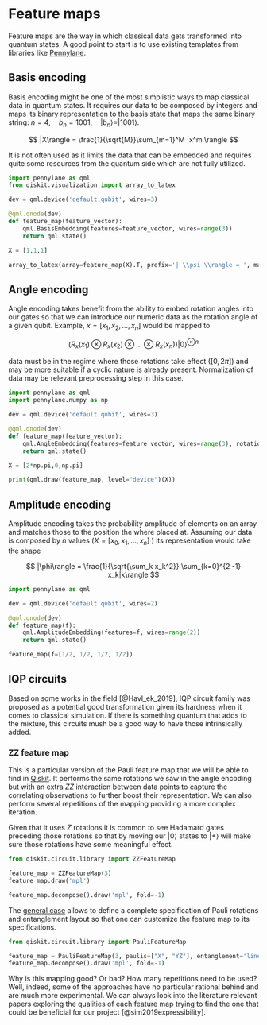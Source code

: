 # Feature maps {.unnumbered}

Feature maps are the way in which classical data gets transformed into quantum states. A good point to start is to use existing templates from libraries like [Pennylane](https://docs.pennylane.ai/en/stable/introduction/templates.html).

## Basis encoding

Basis encoding might be one of the most simplistic ways to map classical data in quantum states. It requires our data to be composed by integers and maps its binary representation to the basis state that maps the same binary string: $n = 4, \quad b_n = 1001, \quad |b_n\rangle = |1001\rangle$.

$$
|X\rangle = \frac{1}{\sqrt{M}}\sum_{m=1}^M |x^m \rangle
$$

It is not often used as it limits the data that can be embedded and requires quite some resources from the quantum side which are not fully utilized.

```python
import pennylane as qml
from qiskit.visualization import array_to_latex

dev = qml.device('default.qubit', wires=3)

@qml.qnode(dev)
def feature_map(feature_vector):
    qml.BasisEmbedding(features=feature_vector, wires=range(3))
    return qml.state()

X = [1,1,1]

array_to_latex(array=feature_map(X).T, prefix='| \\psi \\rangle = ', max_size=(10,10))
```

## Angle encoding

Angle encoding takes benefit from the ability to embed rotation angles into our gates so that we can introduce our numeric data as the rotation angle of a given qubit. Example, $x = [x_1, x_2,...,x_n]$ would be mapped to

$$
(R_x(x_1) \otimes R_x(x_2) \otimes \dots \otimes R_x(x_n))|0\rangle^{\otimes n}
$$

data must be in the regime where those rotations take effect ($[0, 2\pi]$) and may be more suitable if a cyclic nature is already present. Normalization of data may be relevant preprocessing step in this case.

```python
import pennylane as qml
import pennylane.numpy as np

dev = qml.device('default.qubit', wires=3)

@qml.qnode(dev)
def feature_map(feature_vector):
    qml.AngleEmbedding(features=feature_vector, wires=range(3), rotation='Z')
    return qml.state()

X = [2*np.pi,0,np.pi]

print(qml.draw(feature_map, level="device")(X))
```

## Amplitude encoding

Amplitude encoding takes the probability amplitude of elements on an array and matches those to the position the where placed at. Assuming our data is composed by $n$ values ($X = [x_0, x_1,...,x_n]$ ) its representation would take the shape

$$
|\phi\rangle = \frac{1}{\sqrt{\sum_k x_k^2}} \sum_{k=0}^{2 -1} x_k|k\rangle
$$

```python
import pennylane as qml

dev = qml.device('default.qubit', wires=2)

@qml.qnode(dev)
def feature_map(f):
    qml.AmplitudeEmbedding(features=f, wires=range(2))
    return qml.state()

feature_map(f=[1/2, 1/2, 1/2, 1/2])
```

## IQP circuits

Based on some works in the field [@Havl_ek_2019], IQP circuit family was proposed as a potential good transformation given its hardness when it comes to classical simulation. If there is something quantum that adds to the mixture, this circuits mush be a good way to have those intrinsically added.

### ZZ feature map

This is a particular version of the Pauli feature map that we will be able to find in [Qiskit](https://docs.quantum.ibm.com/api/qiskit/qiskit.circuit.library.ZZFeatureMap). It performs the same rotations we saw in the angle encoding but with an extra $ZZ$ interaction between data points to capture the correlating observations to further boost their representation. We can also perform several repetitions of the mapping providing a more complex iteration.

Given that it uses $Z$ rotations it is common to see Hadamard gates preceding those rotations so that by moving our $|0\rangle$ states to $|+\rangle$ will make sure those rotations have some meaningful effect.

```python
from qiskit.circuit.library import ZZFeatureMap

feature_map = ZZFeatureMap(3)
feature_map.draw('mpl')
```

```python
feature_map.decompose().draw('mpl', fold=-1)
```

The [general case](https://docs.quantum.ibm.com/api/qiskit/qiskit.circuit.library.PauliFeatureMap) allows to define a complete specification of Pauli rotations and entanglement layout so that one can customize the feature map to its specifications. 

```python
from qiskit.circuit.library import PauliFeatureMap

feature_map = PauliFeatureMap(3, paulis=["X", "YZ"], entanglement='linear')
feature_map.decompose().draw('mpl', fold=-1)
```

Why is this mapping good? Or bad? How many repetitions need to be used? Well, indeed, some of the approaches have no particular rational behind and are much more experimental. We can always look into the literature relevant papers exploring the qualities of each feature map trying to find the one that could be beneficial for our project [@sim2019expressibility].